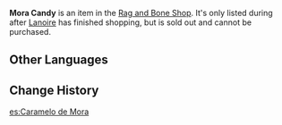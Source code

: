 {{Item Infobox
|id            = 120555
|image         = Item Mora.png 
|type          = Quest Items
|quality       = 1
|description   = Candy that looks like [[Mora]]. The candy itself is bittersweet, an adult flavor that kids have a hard time appreciating. But the golden wrapping paper is incredibly popular with children.
|source1       = [[Rag and Bone Shop]]
}}
'''Mora Candy''' is an item in the [[Rag and Bone Shop]]. It's only listed during {{Quest|Game of the Rich}} after [[Lanoire]] has finished shopping, but is sold out and cannot be purchased.

==Other Languages==
{{Other Languages
|en      = Mora Candy
|zhs     = 摩拉糖果
|zhs_rm  = Mólā Tángguǒ
|zht     = 摩拉糖果
|zht_rm  = Mólā Tángguǒ
|ja      = モラキャンディ
|ja_rm   = Mora Kyandi
|ko      = 모라 사탕
|ko_rm   = 
|es      = Caramelo de Mora
|fr      = Bonbon-mora
|ru      = Конфетка-мора
|th      = ลูกอม Mora
|th_rm   = 
|vi      = Kẹo Mora
|de      = Mora-Süßigkeit
|id      = Permen Mora
|pt      = Doce de Mora
|tr      = Mora Şekeri
|it      = Caramella Mora
}}

==Change History==
{{Change History|4.1}}

[[es:Caramelo de Mora]]